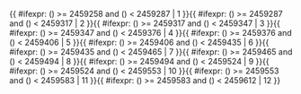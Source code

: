 <includeonly>{{ #ifexpr: ({{{1}}}) >= 2459258 and ({{{1}}}) < 2459287 | 1 }}{{ #ifexpr: ({{{1}}}) >= 2459287 and ({{{1}}}) < 2459317 | 2 }}{{ #ifexpr: ({{{1}}}) >= 2459317 and ({{{1}}}) < 2459347 | 3 }}{{ #ifexpr: ({{{1}}}) >= 2459347 and ({{{1}}}) < 2459376 | 4 }}{{ #ifexpr: ({{{1}}}) >= 2459376 and ({{{1}}}) < 2459406 | 5 }}{{ #ifexpr: ({{{1}}}) >= 2459406 and ({{{1}}}) < 2459435 | 6 }}{{ #ifexpr: ({{{1}}}) >= 2459435 and ({{{1}}}) < 2459465 | 7 }}{{ #ifexpr: ({{{1}}}) >= 2459465 and ({{{1}}}) < 2459494 | 8 }}{{ #ifexpr: ({{{1}}}) >= 2459494 and ({{{1}}}) < 2459524 | 9 }}{{ #ifexpr: ({{{1}}}) >= 2459524 and ({{{1}}}) < 2459553 | 10 }}{{ #ifexpr: ({{{1}}}) >= 2459553 and ({{{1}}}) < 2459583 | 11 }}{{ #ifexpr: ({{{1}}}) >= 2459583 and ({{{1}}}) < 2459612 | 12 }}</includeonly><noinclude>{{Chinese calendar/doc}}

[[Category:農曆模板|{{PAGENAME}}]]

</noinclude>